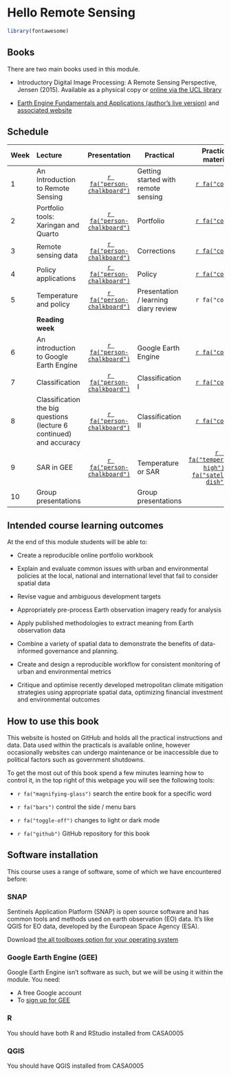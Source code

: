# Hello Remote Sensing {.unnumbered}

```r
library(fontawesome)
```

## Books

There are two main books used in this module.

-   Introductory Digital Image Processing: A Remote Sensing Perspective, Jensen (2015). Available as a physical copy or [online via the UCL library](https://read.kortext.com/reader/pdf/1872407/Cover)

-   [Earth Engine Fundamentals and Applications (author's live version)](https://docs.google.com/document/d/1dLSaGXlAnI0jK6LAB6F-gQLBA30NTT0pz1tovHfOmvI/edit) and [associated website](https://www.eefabook.org/go-to-the-book.html)

## Schedule

| Week | Lecture                                                             |                                      Presentation                                       | Practical                           |                                   Practical material                                    |
|---------------|:--------------|:-------------:|---------------|:-------------:|
| 1    | An Introduction to Remote Sensing                                   | [`r fa("person-chalkboard")`](https://andrewmaclachlan.github.io/CASA0023-lecture-1/#1) | Getting started with remote sensing |        [`r fa("code")`](https://andrewmaclachlan.github.io/CASA0023/intro.html)         |
| 2    | Portfolio tools: Xaringan and Quarto                                | [`r fa("person-chalkboard")`](https://andrewmaclachlan.github.io/CASA0023-lecture-2/#1) | Portfolio                           |     [`r fa("code")`](https://andrewmaclachlan.github.io/CASA0023/2_portfolio.html)      |
| 3    | Remote sensing data                                                 | [`r fa("person-chalkboard")`](https://andrewmaclachlan.github.io/CASA0023-lecture-3/#1) | Corrections                         |    [`r fa("code")`](https://andrewmaclachlan.github.io/CASA0023/3_corrections.html)     |
| 4    | Policy applications                                                 | [`r fa("person-chalkboard")`](https://andrewmaclachlan.github.io/CASA0023-lecture-4/#1) | Policy                              |       [`r fa("code")`](https://andrewmaclachlan.github.io/CASA0023/4_policy.html)       |
| 5    | Temperature and policy                                          | [`r fa("person-chalkboard")`](https://andrewmaclachlan.github.io/CASA0023-lecture-8/#1) | Presentation / learning diary review		                 |       `r fa("code")`        |
|      | **Reading week**                                                    |                                                                                         |                                     |                                                                                         |
| 6    | An introduction to Google Earth Engine                                                      | [`r fa("person-chalkboard")`](https://andrewmaclachlan.github.io/CASA0023-lecture-5/#1) | Google Earth Engine	                    |  [`r fa("code")`](https://andrewmaclachlan.github.io/CASA0023/5_GEE_I.html)  |
| 7    | Classification                                                      | [`r fa("person-chalkboard")`](https://andrewmaclachlan.github.io/CASA0023-lecture-6/#1) | Classification I                    |  [`r fa("code")`](https://andrewmaclachlan.github.io/CASA0023/6_classification_I.html)  |
| 8    | Classification the big questions (lecture 6 continued) and accuracy | [`r fa("person-chalkboard")`](https://andrewmaclachlan.github.io/CASA0023-lecture-7/#1) | Classification II                   | [`r fa("code")`](https://andrewmaclachlan.github.io/CASA0023/7_classification_II.html)  |
| 9    | SAR in GEE                                              | [`r fa("person-chalkboard")`](https://andrewmaclachlan.github.io/CASA0023-lecture-9/#1) | Temperature or SAR                        |    [`r  fa("temperature-high")`](https://andrewmaclachlan.github.io/CASA0023/8_temperature.html) [`r fa("satellite-dish")`](https://bellingcat.github.io/RS4OSINT/C3_Blast.html)     |
| 10   | Group presentations                                                 |                                                                                         | Group presentations                 |                                                                                         |


## Intended course learning outcomes

At the end of this module students will be able to:

-   Create a reproducible online portfolio workbook

-   Explain and evaluate common issues with urban and environmental policies at the local, national and international level that fail to consider spatial data

-   Revise vague and ambiguous development targets

-   Appropriately pre-process Earth observation imagery ready for analysis

-   Apply published methodologies to extract meaning from Earth observation data

-   Combine a variety of spatial data to demonstrate the benefits of data-informed governance and planning.

-   Create and design a reproducible workflow for consistent monitoring of urban and environmental metrics

-   Critique and optimise recently developed metropolitan climate mitigation strategies using appropriate spatial data, optimizing financial investment and environmental outcomes

## How to use this book

This website is hosted on GitHub and holds all the practical instructions and data. Data used within the practicals is available online, however occasionally websites can undergo maintenance or be inaccessible due to political factors such as government shutdowns.

To get the most out of this book spend a few minutes learning how to control it, in the top right of this webpage you will see the following tools:

-   `r fa("magnifying-glass")` search the entire book for a specific word

-   `r fa("bars")` control the side / menu bars

-   `r fa("toggle-off")` changes to light or dark mode

-   `r fa("github")` GitHub repository for this book

## Software installation

This course uses a range of software, some of which we have encountered before:

### SNAP

Sentinels Application Platform (SNAP) is open source software and has common tools and methods used on earth observation (EO) data. It's like QGIS for EO data, developed by the European Space Agency (ESA).

Download [the all toolboxes option for your operating system](https://step.esa.int/main/download/snap-download/)

### Google Earth Engine (GEE)

Google Earth Engine isn't software as such, but we will be using it within the module. You need:

-   A free Google account
-   To [sign up for GEE](https://earthengine.google.com/)

### R

You should have both R and RStudio installed from CASA0005

### QGIS

You should have QGIS installed from CASA0005
